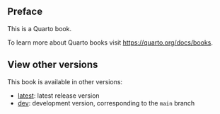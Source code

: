 ## Preface {.unnumbered}

This is a Quarto book.

To learn more about Quarto books visit <https://quarto.org/docs/books>.

## View other versions

This book is available in other versions:

- [latest](../latest/): latest release version
- [dev](../dev/): development version, corresponding to the `main` branch

